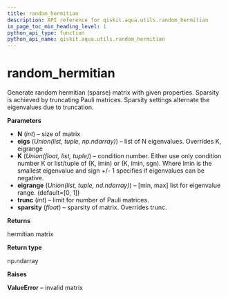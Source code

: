 ```yaml
---
title: random_hermitian
description: API reference for qiskit.aqua.utils.random_hermitian
in_page_toc_min_heading_level: 1
python_api_type: function
python_api_name: qiskit.aqua.utils.random_hermitian
---
```


<span id="random-hermitian" />

# random\_hermitian

<Function id="qiskit.aqua.utils.random_hermitian" isDedicatedPage={true} github="https://github.com/qiskit-community/qiskit-aqua/tree/stable/0.7/qiskit/aqua/utils/random_matrix_generator.py" signature="random_hermitian(N, eigs=None, K=None, eigrange=None, sparsity=None, trunc=None)">
  Generate random hermitian (sparse) matrix with given properties. Sparsity is achieved by truncating Pauli matrices. Sparsity settings alternate the eigenvalues due to truncation.

  **Parameters**

  *   **N** (*int*) – size of matrix
  *   **eigs** (*Union(list, tuple, np.ndarray)*) – list of N eigenvalues. Overrides K, eigrange
  *   **K** (*Union(float, list, tuple)*) – condition number. Either use only condition number K or list/tuple of (K, lmin) or (K, lmin, sgn). Where lmin is the smallest eigenvalue and sign +/- 1 specifies if eigenvalues can be negative.
  *   **eigrange** (*Union(list, tuple, nd.ndarray)*) – \[min, max] list for eigenvalue range. (default=\[0, 1])
  *   **trunc** (*int*) – limit for number of Pauli matrices.
  *   **sparsity** (*float*) – sparsity of matrix. Overrides trunc.

  **Returns**

  hermitian matrix

  **Return type**

  np.ndarray

  **Raises**

  **ValueError** – invalid matrix
</Function>

